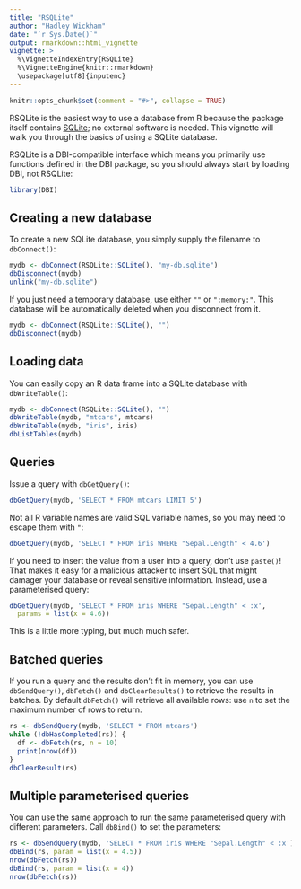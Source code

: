 ```yaml
---
title: "RSQLite"
author: "Hadley Wickham"
date: "`r Sys.Date()`"
output: rmarkdown::html_vignette
vignette: >
  %\VignetteIndexEntry{RSQLite}
  %\VignetteEngine{knitr::rmarkdown}
  \usepackage[utf8]{inputenc}
---
```


```r
knitr::opts_chunk$set(comment = "#>", collapse = TRUE)
```

RSQLite is the easiest way to use a database from R because the package itself contains [SQLite](https://www.sqlite.org); no external software is needed. This vignette will walk you through the basics of using a SQLite database.

RSQLite is a DBI-compatible interface which means you primarily use functions defined in the DBI package, so you should always start by loading DBI, not RSQLite:

```r
library(DBI)
```

## Creating a new database

To create a new SQLite database, you simply supply the filename to `dbConnect()`:

```r
mydb <- dbConnect(RSQLite::SQLite(), "my-db.sqlite")
dbDisconnect(mydb)
unlink("my-db.sqlite")
```

If you just need a temporary database, use either `""` or `":memory:"`. This database will be automatically deleted when you disconnect from it.

```r
mydb <- dbConnect(RSQLite::SQLite(), "")
dbDisconnect(mydb)
```

## Loading data

You can easily copy an R data frame into a SQLite database with `dbWriteTable()`:

```r
mydb <- dbConnect(RSQLite::SQLite(), "")
dbWriteTable(mydb, "mtcars", mtcars)
dbWriteTable(mydb, "iris", iris)
dbListTables(mydb)
```

## Queries

Issue a query with `dbGetQuery()`:

```r
dbGetQuery(mydb, 'SELECT * FROM mtcars LIMIT 5')
```

Not all R variable names are valid SQL variable names, so you may need to escape them with `"`:

```r
dbGetQuery(mydb, 'SELECT * FROM iris WHERE "Sepal.Length" < 4.6')
```

If you need to insert the value from a user into a query, don't use `paste()`! That makes it easy for a malicious attacker to insert SQL that might damager your database or reveal sensitive information. Instead, use a parameterised query:

```r
dbGetQuery(mydb, 'SELECT * FROM iris WHERE "Sepal.Length" < :x', 
  params = list(x = 4.6))
```

This is a little more typing, but much much safer.

## Batched queries

If you run a query and the results don't fit in memory, you can use `dbSendQuery()`, `dbFetch()` and `dbClearResults()` to retrieve the results in batches. By default `dbFetch()` will retrieve all available rows: use `n` to set the maximum number of rows to return.

```r
rs <- dbSendQuery(mydb, 'SELECT * FROM mtcars')
while (!dbHasCompleted(rs)) {
  df <- dbFetch(rs, n = 10)
  print(nrow(df))
}
dbClearResult(rs)
```

## Multiple parameterised queries

You can use the same approach to run the same parameterised query with different parameters. Call `dbBind()` to set the parameters:

```r
rs <- dbSendQuery(mydb, 'SELECT * FROM iris WHERE "Sepal.Length" < :x')
dbBind(rs, param = list(x = 4.5))
nrow(dbFetch(rs))
dbBind(rs, param = list(x = 4))
nrow(dbFetch(rs))
```

